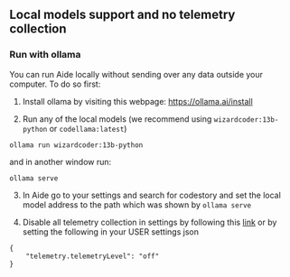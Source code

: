## Local models support and no telemetry collection

### Run with ollama
You can run Aide locally without sending over any data outside your computer. To do so first:

1. Install ollama by visiting this webpage: https://ollama.ai/install

2. Run any of the local models (we recommend using `wizardcoder:13b-python` or `codellama:latest`)
```
ollama run wizardcoder:13b-python
```
and in another window run:
```
ollama serve
```

3. In Aide go to your settings and search for codestory and set the local model address to the path which was shown by `ollama serve` 


4. Disable all telemetry collection in settings by following this [link](https://code.visualstudio.com/docs/getstarted/telemetry#:~:text=Disable%20telemetry%20reporting,-With%20the%20telemetry&text=From%20File%20%3E%20Preferences%20%3E%20Settings%2C,when%20you%20disable%20the%20setting.) or by setting the following in your USER settings json
```
{
    "telemetry.telemetryLevel": "off"
}
```